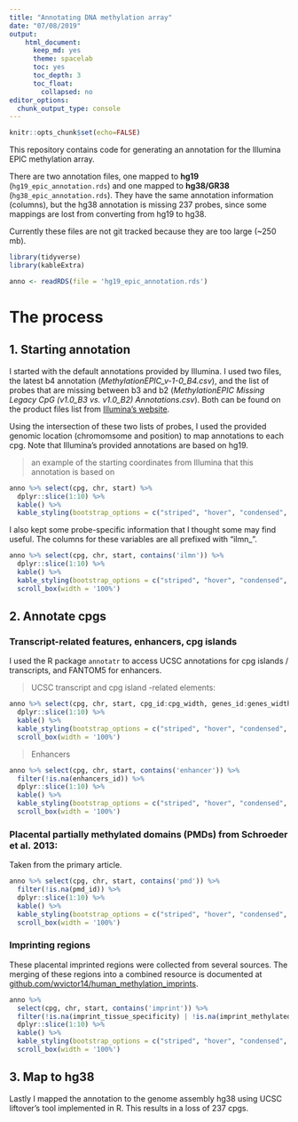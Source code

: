 ```yaml
---
title: "Annotating DNA methylation array"
date: "07/08/2019"
output:
    html_document:
      keep_md: yes
      theme: spacelab
      toc: yes
      toc_depth: 3
      toc_float:
        collapsed: no
editor_options: 
  chunk_output_type: console
---
```


```r
knitr::opts_chunk$set(echo=FALSE)
```

This repository contains code for generating an annotation for the Illumina EPIC methylation array.

There are two annotation files, one mapped to **hg19** (`hg19_epic_annotation.rds`) and one mapped to **hg38/GR38** (`hg38_epic_annotation.rds`). They have the same annotation information (columns), but the hg38 annotation is missing 237 probes, since some mappings are lost from converting from hg19 to hg38.

Currently these files are not git tracked because they are too large (~250 mb).

```r
library(tidyverse)
library(kableExtra)
```

```r
anno <- readRDS(file = 'hg19_epic_annotation.rds')
```

# The process

## 1. Starting annotation

I started with the default annotations provided by Illumina. I used two files, the latest b4 annotation (*MethylationEPIC_v-1-0_B4.csv*), and the list of probes that are missing between b3 and b2 (*MethylationEPIC Missing Legacy CpG (v1.0_B3 vs. v1.0_B2) Annotations.csv*). Both can be found on the product files list from [Illumina's website](https://support.illumina.com/downloads/infinium-methylationepic-v1-0-product-files.html).

Using the intersection of these two lists of probes, I used the provided genomic location (chromomsome and position) to map annotations to each cpg. Note that Illumina's provided annotations are based on hg19.

> an example of the starting coordinates from Illumina that this annotation is based on

```r
anno %>% select(cpg, chr, start) %>%
  dplyr::slice(1:10) %>%
  kable() %>%
  kable_styling(bootstrap_options = c("striped", "hover", "condensed", "responsive")) 
```

I also kept some probe-specific information that I thought some may find useful. The columns for these variables are all prefixed with "ilmn_".

```r
anno %>% select(cpg, chr, start, contains('ilmn')) %>%
  dplyr::slice(1:10) %>%
  kable() %>%
  kable_styling(bootstrap_options = c("striped", "hover", "condensed", "responsive")) %>%
  scroll_box(width = '100%')
```

## 2. Annotate cpgs

### Transcript-related features, enhancers, cpg islands

I used the R package `annotatr` to access UCSC annotations for cpg islands / transcripts, and FANTOM5 for enhancers.

> UCSC transcript and cpg island -related elements:

```r
anno %>% select(cpg, chr, start, cpg_id:cpg_width, genes_id:genes_width) %>%
  dplyr::slice(1:10) %>%
  kable() %>%
  kable_styling(bootstrap_options = c("striped", "hover", "condensed", "responsive")) %>%
  scroll_box(width = '100%')
```

> Enhancers

```r
anno %>% select(cpg, chr, start, contains('enhancer')) %>%
  filter(!is.na(enhancers_id)) %>%
  dplyr::slice(1:10) %>%
  kable() %>%
  kable_styling(bootstrap_options = c("striped", "hover", "condensed", "responsive")) %>%
  scroll_box(width = '100%')
```

### Placental partially methylated domains (PMDs) from Schroeder et al. 2013:

Taken from the primary article.

```r
anno %>% select(cpg, chr, start, contains('pmd')) %>%
  filter(!is.na(pmd_id)) %>%
  dplyr::slice(1:10) %>%
  kable() %>%
  kable_styling(bootstrap_options = c("striped", "hover", "condensed", "responsive")) %>%
  scroll_box(width = '100%')
```

### Imprinting regions

These placental imprinted regions were collected from several sources. The merging of these regions into a combined resource is documented at [github.com/wvictor14/human_methylation_imprints](github.com/wvictor14/human_methylation_imprints).

```r
anno %>% 
  select(cpg, chr, start, contains('imprint')) %>%
  filter(!is.na(imprint_tissue_specificity) | !is.na(imprint_methylated_allele)) %>%
  dplyr::slice(1:10) %>%
  kable() %>%
  kable_styling(bootstrap_options = c("striped", "hover", "condensed", "responsive")) %>%
  scroll_box(width = '100%')
```

## 3. Map to hg38

Lastly I mapped the annotation to the genome assembly hg38 using UCSC liftover's tool implemented in R. This results in a loss of 237 cpgs.

